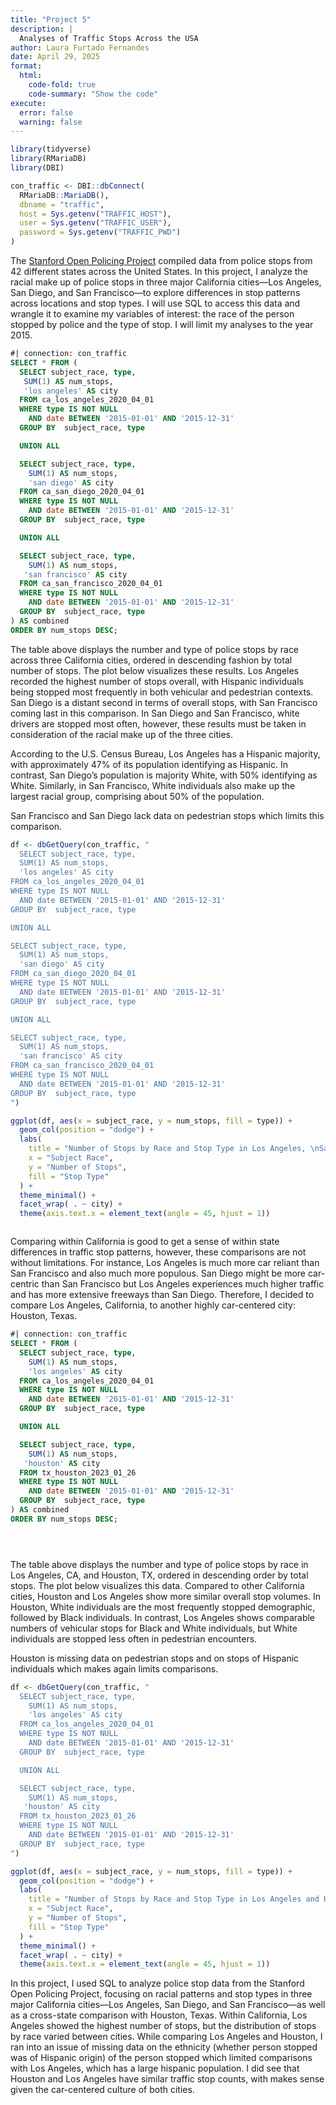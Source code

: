 ```yaml
---
title: "Project 5"
description: |
  Analyses of Traffic Stops Across the USA
author: Laura Furtado Fernandes
date: April 29, 2025
format:
  html:
    code-fold: true
    code-summary: "Show the code"
execute:
  error: false  
  warning: false
---
```


```r

library(tidyverse)
library(RMariaDB)
library(DBI)
```

```r
con_traffic <- DBI::dbConnect(
  RMariaDB::MariaDB(),
  dbname = "traffic",
  host = Sys.getenv("TRAFFIC_HOST"),
  user = Sys.getenv("TRAFFIC_USER"),
  password = Sys.getenv("TRAFFIC_PWD")
)
```

The [Stanford Open Policing Project](https://openpolicing.stanford.edu/) compiled data from police stops from 42 different states across the United States. In this project, I analyze the racial make up of police stops in three major California cities—Los Angeles, San Diego, and San Francisco—to explore differences in stop patterns across locations and stop types. I will use SQL to access this data and wrangle it to examine my variables of interest: the race of the person stopped by police and the type of stop. I will limit my analyses to the year 2015.

```sql
#| connection: con_traffic
SELECT * FROM (
  SELECT subject_race, type,   
   SUM(1) AS num_stops,
   'los angeles' AS city
  FROM ca_los_angeles_2020_04_01
  WHERE type IS NOT NULL
    AND date BETWEEN '2015-01-01' AND '2015-12-31'
  GROUP BY  subject_race, type

  UNION ALL

  SELECT subject_race, type,   
    SUM(1) AS num_stops,
    'san diego' AS city
  FROM ca_san_diego_2020_04_01
  WHERE type IS NOT NULL
    AND date BETWEEN '2015-01-01' AND '2015-12-31'
  GROUP BY  subject_race, type

  UNION ALL

  SELECT subject_race, type,   
    SUM(1) AS num_stops,
   'san francisco' AS city
  FROM ca_san_francisco_2020_04_01
  WHERE type IS NOT NULL
    AND date BETWEEN '2015-01-01' AND '2015-12-31'
  GROUP BY  subject_race, type
) AS combined
ORDER BY num_stops DESC;
```

The table above displays the number and type of police stops by race across three California cities, ordered in descending fashion by total number of stops. The plot below visualizes these results. Los Angeles recorded the highest number of stops overall, with Hispanic individuals being stopped most frequently in both vehicular and pedestrian contexts. San Diego is a distant second in terms of overall stops, with San Francisco coming last in this comparison. In San Diego and San Francisco, white drivers are stopped most often, however, these results must be taken in consideration of the racial make up of the three cities.

According to the U.S. Census Bureau, Los Angeles has a Hispanic majority, with approximately 47% of its population identifying as Hispanic. In contrast, San Diego’s population is majority White, with 50% identifying as White. Similarly, in San Francisco, White individuals also make up the largest racial group, comprising about 50% of the population.

San Francisco and San Diego lack data on pedestrian stops which limits this comparison.

```r

df <- dbGetQuery(con_traffic, "
  SELECT subject_race, type,   
  SUM(1) AS num_stops,
  'los angeles' AS city
FROM ca_los_angeles_2020_04_01
WHERE type IS NOT NULL
  AND date BETWEEN '2015-01-01' AND '2015-12-31'
GROUP BY  subject_race, type

UNION ALL

SELECT subject_race, type,   
  SUM(1) AS num_stops,
  'san diego' AS city
FROM ca_san_diego_2020_04_01
WHERE type IS NOT NULL
  AND date BETWEEN '2015-01-01' AND '2015-12-31'
GROUP BY  subject_race, type

UNION ALL

SELECT subject_race, type,   
  SUM(1) AS num_stops,
  'san francisco' AS city
FROM ca_san_francisco_2020_04_01
WHERE type IS NOT NULL
  AND date BETWEEN '2015-01-01' AND '2015-12-31'
GROUP BY  subject_race, type
")

ggplot(df, aes(x = subject_race, y = num_stops, fill = type)) + 
  geom_col(position = "dodge") + 
  labs(
    title = "Number of Stops by Race and Stop Type in Los Angeles, \nSan Diego and San Francisco in 2015",
    x = "Subject Race",
    y = "Number of Stops",
    fill = "Stop Type"
  ) +
  theme_minimal() +
  facet_wrap( . ~ city) + 
  theme(axis.text.x = element_text(angle = 45, hjust = 1))



```

Comparing within California is good to get a sense of within state differences in traffic stop patterns, however, these comparisons are not without limitations. For instance, Los Angeles is much more car reliant than San Francisco and also much more populous. San Diego might be more car-centric than San Francisco but Los Angeles experiences much higher traffic and has more extensive freeways than San Diego. Therefore, I decided to compare Los Angeles, California, to another highly car-centered city: Houston, Texas.

```sql
#| connection: con_traffic
SELECT * FROM (
  SELECT subject_race, type,   
    SUM(1) AS num_stops,
    'los angeles' AS city
  FROM ca_los_angeles_2020_04_01
  WHERE type IS NOT NULL
    AND date BETWEEN '2015-01-01' AND '2015-12-31'
  GROUP BY  subject_race, type

  UNION ALL

  SELECT subject_race, type,   
    SUM(1) AS num_stops,
   'houston' AS city
  FROM tx_houston_2023_01_26
  WHERE type IS NOT NULL
    AND date BETWEEN '2015-01-01' AND '2015-12-31'
  GROUP BY  subject_race, type
) AS combined
ORDER BY num_stops DESC;





```

The table above displays the number and type of police stops by race in Los Angeles, CA, and Houston, TX, ordered in descending order by total stops. The plot below visualizes this data. Compared to other California cities, Houston and Los Angeles show more similar overall stop volumes. In Houston, White individuals are the most frequently stopped demographic, followed by Black individuals. In contrast, Los Angeles shows comparable numbers of vehicular stops for Black and White individuals, but White individuals are stopped less often in pedestrian encounters.

Houston is missing data on pedestrian stops and on stops of Hispanic individuals which makes again limits comparisons.

```r
df <- dbGetQuery(con_traffic, "
  SELECT subject_race, type,   
    SUM(1) AS num_stops,
    'los angeles' AS city
  FROM ca_los_angeles_2020_04_01
  WHERE type IS NOT NULL
    AND date BETWEEN '2015-01-01' AND '2015-12-31'
  GROUP BY  subject_race, type

  UNION ALL

  SELECT subject_race, type,   
    SUM(1) AS num_stops,
   'houston' AS city
  FROM tx_houston_2023_01_26
  WHERE type IS NOT NULL
    AND date BETWEEN '2015-01-01' AND '2015-12-31'
  GROUP BY  subject_race, type
")

ggplot(df, aes(x = subject_race, y = num_stops, fill = type)) + 
  geom_col(position = "dodge") + 
  labs(
    title = "Number of Stops by Race and Stop Type in Los Angeles and Houston in 2015",
    x = "Subject Race",
    y = "Number of Stops",
    fill = "Stop Type"
  ) +
  theme_minimal() +
  facet_wrap( . ~ city) + 
  theme(axis.text.x = element_text(angle = 45, hjust = 1))


```

In this project, I used SQL to analyze police stop data from the Stanford Open Policing Project, focusing on racial patterns and stop types in three major California cities—Los Angeles, San Diego, and San Francisco—as well as a cross-state comparison with Houston, Texas. Within California, Los Angeles showed the highest number of stops, but the distribution of stops by race varied between cities. While comparing Los Angeles and Houston, I ran into an issue of missing data on the ethnicity (whether person stopped was of Hispanic origin) of the person stopped which limited comparisons with Los Angeles, which has a large hispanic population. I did see that Houston and Los Angeles have similar traffic stop counts, with makes sense given the car-centered culture of both cities.
